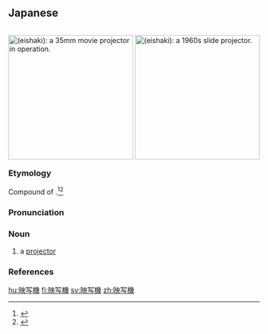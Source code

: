 ==Japanese==
<div style="float:right;">
{{wikipedia|lang=ja|映写#.E6.98.A0.E5.86.99.E6.A9.9F|映写機}}
{{wikipedia|Movie projector}}
[[File:Projecteur_cin%C3%A9matographique_35mm.jpg|thumb|250px|{{lang|ja|映写機}} (''eishaki''): a 35mm [[movie]] '''[[projector]]''' in operation.]]
{{wikipedia|Slide projector}}
[[File:Projecteur_de_diapositives_Prestinox_début_des_années_1960.jpg|thumb|250px|{{lang|ja|映写機}} (''eishaki''): a 1960s [[slide]] '''[[projector]]'''.]]
</div>
{{ja-kanjitab|yomi=o|えい|しゃ|き}}

===Etymology===
Compound of {{compound|lang=ja|sort=えいしゃき|映写|tr1=eisha|t1=to project; projection|pos1=specific to projecting images|機|tr2=ki|t2=machine, device}}.<ref name="KDJ">{{R:Kokugo Dai Jiten}}</ref><ref name="DJS">{{R:Daijisen}}</ref>

===Pronunciation===
{{ja-pron|yomi=kanon|えいしゃき|acc=3|acc_ref=DJR}}

===Noun===
{{ja-noun|えいしゃき}}

# a [[projector]] {{qualifier|optical device, such as for movies or slides}}

===References===
<references/>

[[hu:映写機]]
[[fi:映写機]]
[[sv:映写機]]
[[zh:映写機]]